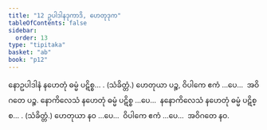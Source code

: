 ```yaml
---
title: "12 ဥပါဒါနဒုကာဒိ, ဟေတုဒုက"
tableOfContents: false
sidebar:
  order: 13
type: "tipitaka"
basket: "ab"
book: "p12"
---
```



<DynamicBreadcrumb />

<Division number="35" book="p12" e="ch" v="40" p="167">

<Paragraph number="123" book="p12">
နောဥပါဒါနံ နဟေတုံ ဓမ္မံ ပဋိစ္စ… . (သံခိတ္တံ.)
</Paragraph>

<Paragraph number="124" book="p12">
ဟေတုယာ ပဉ္စ, ဝိပါကေ ဧကံ …ပေ…  အဝိဂတေ ပဉ္စ.
</Paragraph>

</Division>
<Division number="36" book="p12" e="ch" v="40" p="167">

<Paragraph number="125" book="p12">
နောကိလေသံ နဟေတုံ ဓမ္မံ ပဋိစ္စ …ပေ…  နနောကိလေသံ နဟေတုံ ဓမ္မံ ပဋိစ္စ… . (သံခိတ္တံ.)
</Paragraph>

<Paragraph number="126" book="p12">
ဟေတုယာ နဝ …ပေ…  ဝိပါကေ ဧကံ …ပေ…  အဝိဂတေ နဝ.
</Paragraph>
</Division>